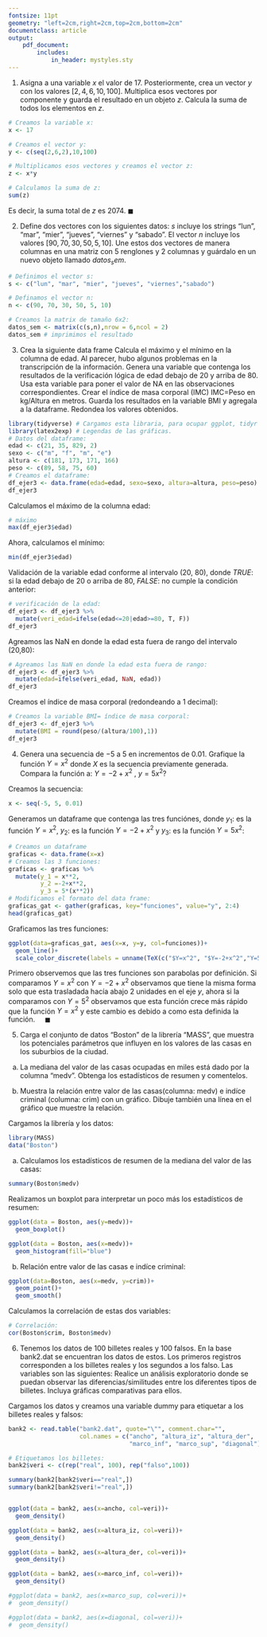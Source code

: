 ```yaml
---
fontsize: 11pt
geometry: "left=2cm,right=2cm,top=2cm,bottom=2cm"
documentclass: article
output:
    pdf_document:
        includes:
            in_header: mystyles.sty
---
```

\begin{table}[ht]
\centering
\begin{tabular}{c}
\textbf{Maestría en Computo Estadístico}\\
\textbf{Programación y análisis de algoritmos} \\
\textbf{Tarea 1}\\
\today \\
\emph{Enrique Santibáñez Cortés}\\
Repositorio de Git: \href{https://github.com/Enriquesec/Inferencia_Estad-stica/tree/master/Tareas/Tarea_1}{Tarea 1, IE}.
\end{tabular}
\end{table}

1. Asigna a una variable $x$ el valor de 17. Posteriormente, crea un vector $y$ con los valores
$[2,4,6,10,100]$. Multiplica esos vectores por componente y guarda el resultado en un objeto $z$. Calcula la suma de todos los elementos en $z$.

\res
```r
# Creamos la variable x:
x <- 17

# Creamos el vector y:
y <- c(seq(2,6,2),10,100)

# Multiplicamos esos vectores y creamos el vector z:
z <- x*y

# Calculamos la suma de z:
sum(z)
```
Es decir, la suma total de $z$ es 2074. $\blacksquare$

2. Define dos vectores con los siguientes datos: $s$ incluye los strings “lun”, “mar”, “mier”, “jueves”,
“viernes” y “sabado”. El vector $n$ incluye los valores $[90, 70, 30, 50, 5, 10]$. Une estos dos
vectores de manera columnas en una matriz con 5 renglones y 2 columnas y guárdalo en un
nuevo objeto llamado $datos_sem$. 

\res
```r
# Definimos el vector s:
s <- c("lun", "mar", "mier", "jueves", "viernes","sabado")

# Definamos el vector n:
n <- c(90, 70, 30, 50, 5, 10)

# Creamos la matrix de tamaño 6x2:
datos_sem <- matrix(c(s,n),nrow = 6,ncol = 2)
datos_sem # imprimimos el resultado
```

3. Crea la siguiente data frame
\begin{figure}[H]
\centering
\includegraphics{imagen_2.png}
\end{figure}
Calcula el máximo y el mínimo en la columna de edad. Al parecer, hubo algunos problemas en la transcripción de la información. Genera una variable que contenga los resultados de la verificación lógica de edad debajo de 20 y arriba de 80. Usa esta variable para poner el valor de NA en las observaciones correspondientes. 
Crear el índice de masa corporal (IMC) IMC=Peso en kg/Altura en metros. Guarda los resultados en la variable BMI y agregala a la dataframe. Redondea los valores obtenidos.

\res
```r
library(tidyverse) # Cargamos esta libraria, para ocupar ggplot, tidyr and dplyr.
library(latex2exp) # Legendas de las gráficas.
# Datos del dataframe:
edad <- c(21, 35, 829, 2) 
sexo <- c("m", "f", "m", "e")
altura <- c(181, 173, 171, 166)
peso <- c(89, 58, 75, 60)
# Creamos el dataframe:
df_ejer3 <- data.frame(edad=edad, sexo=sexo, altura=altura, peso=peso)
df_ejer3
```
Calculamos el máximo de la columna edad:
```r
# máximo
max(df_ejer3$edad)
```
Ahora, calculamos el mínimo: 
```r
min(df_ejer3$edad)
```

Validación de la variable edad conforme al intervalo (20, 80), donde $TRUE$: si la edad debajo de 20 o arriba de 80, $FALSE$: no cumple la condición anterior:
```r
# verificación de la edad:
df_ejer3 <- df_ejer3 %>% 
  mutate(veri_edad=ifelse(edad<=20|edad>=80, T, F))
df_ejer3
```
Agreamos las NaN en donde la edad esta fuera de rango del intervalo (20,80):
```r
# Agreamos las NaN en donde la edad esta fuera de rango:
df_ejer3 <- df_ejer3 %>% 
  mutate(edad=ifelse(veri_edad, NaN, edad))
df_ejer3
```
Creamos el índice de masa corporal (redondeando a 1 decimal):
```r
# Creamos la variable BMI= índice de masa corporal:
df_ejer3 <- df_ejer3 %>%
  mutate(BMI = round(peso/(altura/100),1)) 
df_ejer3
```

4. Genera una secuencia de $-5$ a $5$ en incrementos de $0.01$. Grafique la función $Y=x^2$ donde $X$ es la secuencia previamente generada. Compara la función a: $Y= -2 + x^2$ , $y = 5 x^2$?

\res
Creamos la secuencia:
```r
x <- seq(-5, 5, 0.01)
```
Generamos un dataframe que contenga las tres funciónes, donde $y_1$: es la función $Y=x^2$, $y_2$: es la función $Y=-2+x^2$ y $y_3$: es la función $Y=5x^2$:
```r
# Creamos un dataframe
graficas <- data.frame(x=x)
# Creamos las 3 funciones:
graficas <- graficas %>%
  mutate(y_1 = x**2,
         y_2 =-2+x**2,
         y_3 = 5*(x**2))
# Modificamos el formato del data frame:
graficas_gat <- gather(graficas, key="funciones", value="y", 2:4)
head(graficas_gat)
```
Graficamos las tres funciones:
```r
ggplot(data=graficas_gat, aes(x=x, y=y, col=funciones))+
  geom_line()+
  scale_color_discrete(labels = unname(TeX(c("$Y=x^2", "$Y=-2+x^2","Y=5x^2") )))
```
Primero observemos que las tres funciones son parabolas por definición. Si comparamos $Y=x^2$ con $Y=-2+x^2$ observamos que tiene la misma forma solo que esta trasladada hacía abajo 2 unidades en el eje $y$, ahora si la comparamos con $Y=5^2$ observamos que esta función crece más rápido que la función $Y=x^2$ y este cambio es debido a como esta definida la función. $\ \ \ \ \blacksquare$


5. Carga el conjunto de datos “Boston” de la librería “MASS”, que muestra los potenciales parámetros que influyen en los valores de las casas en los suburbios de la ciudad.
a. La mediana del valor de las casas ocupadas en miles está dado por la columna “medv”. Obtenga los estadísticos de resumen y comentelos.

b. Muestra la relación entre valor de las casas(columna: medv) e indíce criminal (columna: crim) con un gráfico. Dibuje también una línea en el gráfico que muestre la relación.

\res
Cargamos la librería y los datos:
```r
library(MASS)
data("Boston")
```
a. Calculamos los estadísticos de resumen de la mediana del valor de las casas:
```r
summary(Boston$medv)
```
Realizamos un boxplot para interpretar un poco más los estadísticos de resumen:
```r
ggplot(data = Boston, aes(y=medv))+
  geom_boxplot()
```
```r
ggplot(data = Boston, aes(x=medv))+
  geom_histogram(fill="blue")
```

b. Relación entre valor de las casas e indíce criminal:
```r
ggplot(data=Boston, aes(x=medv, y=crim))+
  geom_point()+
  geom_smooth()
```
Calculamos la correlación de estas dos variables:
```r
# Correlación:
cor(Boston$crim, Boston$medv)
```

6. Tenemos los datos de 100 billetes reales y 100 falsos. En la base bank2.dat se encuentran los datos de estos. Los primeros registros corresponden a los billetes reales y los segundos a los falso. Las variables son las siguientes:
\begin{itemize}
\item $X1: $ Ancho,
\item $X2: $ Altura, medida desde el lado izquierdo
\item $X3: $ Altura, medida desde el lado derecho
\item $X4: $ Distancia del marco interior al borde inferior
\item $X5: $ Distancia del marco interior al borde superior
\item $X6: $ Tamaño de la diagonal.
\end{itemize}
Realice un análisis exploratorio donde se puedan observar las diferencias/similitudes entre los diferentes tipos de billetes. Incluya gráficas comparativas para ellos.

\res
Cargamos los datos y creamos una variable dummy para etiquetar a los billetes reales y falsos:
```r
bank2 <- read.table("bank2.dat", quote="\"", comment.char="", 
                    col.names = c("ancho", "altura_iz", "altura_der", 
                                  "marco_inf", "marco_sup", "diagonal"))

# Etiquetamos los billetes:
bank2$veri <- c(rep("real", 100), rep("falso",100))
```


```r
summary(bank2[bank2$veri=="real",])
summary(bank2[bank2$veri!="real",])


ggplot(data = bank2, aes(x=ancho, col=veri))+
  geom_density()

ggplot(data = bank2, aes(x=altura_iz, col=veri))+
  geom_density()

ggplot(data = bank2, aes(x=altura_der, col=veri))+
  geom_density()

ggplot(data = bank2, aes(x=marco_inf, col=veri))+
  geom_density()

#ggplot(data = bank2, aes(x=marco_sup, col=veri))+
#  geom_density()

#ggplot(data = bank2, aes(x=diagonal, col=veri))+
#  geom_density()

```

